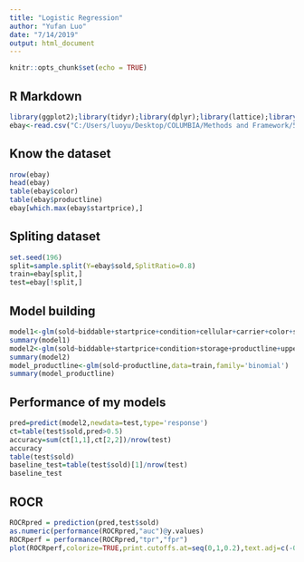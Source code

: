 ---
title: "Logistic Regression"
author: "Yufan Luo"
date: "7/14/2019"
output: html_document
---

```{r setup, include=FALSE}
knitr::opts_chunk$set(echo = TRUE)
```

## R Markdown
```{r}
library(ggplot2);library(tidyr);library(dplyr);library(lattice);library(caret);library(caTools);library(gplots);library(ROCR)
ebay<-read.csv("C:/Users/luoyu/Desktop/COLUMBIA/Methods and Framework/5_logisticregression/assignment/eBayAssignment.csv")
```

## Know the dataset
```{r}
nrow(ebay)
head(ebay)
table(ebay$color)
table(ebay$productline)
ebay[which.max(ebay$startprice),]
```

## Spliting dataset
```{r}
set.seed(196)
split=sample.split(Y=ebay$sold,SplitRatio=0.8)
train=ebay[split,]
test=ebay[!split,]
```

## Model building
```{r}
model1<-glm(sold~biddable+startprice+condition+cellular+carrier+color+storage+productline+noDescription+charCountDescription+upperCaseDescription+startprice_99end,data=train,family='binomial')
summary(model1)
model2<-glm(sold~biddable+startprice+condition+storage+productline+upperCaseDescription+startprice_99end,data=train,family='binomial')
summary(model2)
model_productline<-glm(sold~productline,data=train,family='binomial')
summary(model_productline)
```
## Performance of my models
```{r}
pred=predict(model2,newdata=test,type='response')
ct=table(test$sold,pred>0.5)
accuracy=sum(ct[1,1],ct[2,2])/nrow(test)
accuracy
table(test$sold)
baseline_test=table(test$sold)[1]/nrow(test)
baseline_test
```
## ROCR
```{r}
ROCRpred = prediction(pred,test$sold)
as.numeric(performance(ROCRpred,"auc")@y.values)
ROCRperf = performance(ROCRpred,"tpr","fpr")
plot(ROCRperf,colorize=TRUE,print.cutoffs.at=seq(0,1,0.2),text.adj=c(-0.3,2),xlab="1 - Specificity",ylab="Sensitivity") # color coded, annotated ROC curve
```

